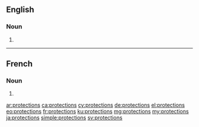 ==English==

===Noun===
{{head|en|noun plural form}}

# {{plural of|protection|lang=en}}

----

==French==

===Noun===
{{head|fr|noun plural form|g=f}}

# {{plural of|protection|lang=fr}}

[[ar:protections]]
[[ca:protections]]
[[cy:protections]]
[[de:protections]]
[[el:protections]]
[[eo:protections]]
[[fr:protections]]
[[ku:protections]]
[[mg:protections]]
[[my:protections]]
[[ja:protections]]
[[simple:protections]]
[[sv:protections]]